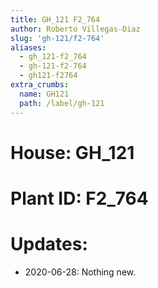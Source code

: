 ```yaml
---
title: GH_121 F2_764
author: Roberto Villegas-Diaz
slug: 'gh-121/f2-764'
aliases:
  - gh_121-f2_764
  - gh-121-f2-764
  - gh121-f2764
extra_crumbs:
  name: GH121
  path: /label/gh-121
---
```


# **House**: GH_121
# **Plant ID**: F2_764
# **Updates**: 
 - 2020-06-28: Nothing new.

